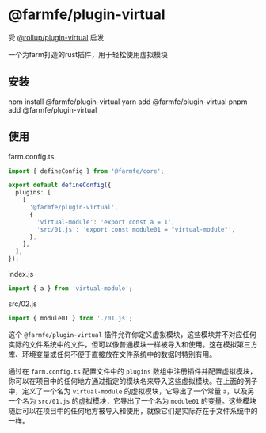 
# @farmfe/plugin-virtual

受 [@rollup/plugin-virtual](https://www.npmjs.com/package/@rollup/plugin-virtual) 启发

一个为farm打造的rust插件，用于轻松使用虚拟模块

## 安装

<Tabs>
  <TabItem value="npm" label="npm">
    <CodeBlock>npm install @farmfe/plugin-virtual</CodeBlock>
  </TabItem>
  <TabItem value="yarn" label="yarn">
    <CodeBlock>yarn add @farmfe/plugin-virtual</CodeBlock>
  </TabItem>
  <TabItem value="pnpm" label="pnpm">
    <CodeBlock>pnpm add @farmfe/plugin-virtual</CodeBlock>
  </TabItem>
</Tabs>

## 使用

farm.config.ts

```typescript
import { defineConfig } from '@farmfe/core';

export default defineConfig({
  plugins: [
    [
      '@farmfe/plugin-virtual',
      {
        'virtual-module': 'export const a = 1',
        'src/01.js': 'export const module01 = "virtual-module"',
      },
    ],
  ],
});
```

index.js

```javascript
import { a } from 'virtual-module';
```

src/02.js

```javascript
import { module01 } from './01.js';
```

这个 `@farmfe/plugin-virtual` 插件允许你定义虚拟模块，这些模块并不对应任何实际的文件系统中的文件，但可以像普通模块一样被导入和使用。这在模拟第三方库、环境变量或任何不便于直接放在文件系统中的数据时特别有用。

通过在 `farm.config.ts` 配置文件中的 `plugins` 数组中注册插件并配置虚拟模块，你可以在项目中的任何地方通过指定的模块名来导入这些虚拟模块。在上面的例子中，定义了一个名为 `virtual-module` 的虚拟模块，它导出了一个常量 `a`，以及另一个名为 `src/01.js` 的虚拟模块，它导出了一个名为 `module01` 的变量。这些模块随后可以在项目中的任何地方被导入和使用，就像它们是实际存在于文件系统中的一样。
